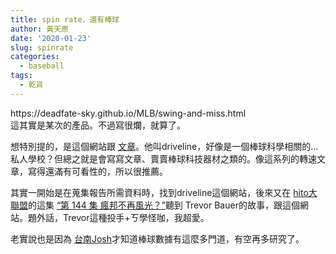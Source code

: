 ```yaml
---
title: spin rate，還有棒球
author: 黃天原
date: '2020-01-23'
slug: spinrate
categories:
  - baseball
tags: 
  - 乾貨
---
```

https://deadfate-sky.github.io/MLB/swing-and-miss.html  
這其實是某次的產品。不過寫很爛，就算了。  

想特別提的，是這個網站跟 [文章](https://www.drivelinebaseball.com/2016/11/spin-rate-what-we-know-now/)。他叫driveline，好像是一個棒球科學相關的...私人學校？但總之就是會寫寫文章、賣賣棒球科技器材之類的。像這系列的轉速文章，寫得還滿有可看性的，所以很推薦。  

其實一開始是在蒐集報告所需資料時，找到driveline這個網站，後來又在 [hito大聯盟](https://hitomlb.com/)的這集 [“第 144 集 瘋邦不再風光？”](https://link.medium.com/9PrS0FleO2)聽到 Trevor Bauer的故事，跟這個網站。題外話，Trevor這種投手+ㄎ學怪咖，我超愛。

老實說也是因為 [台南Josh](https://www.youtube.com/user/kenpmges)才知道棒球數據有這麼多門道，有空再多研究了。
